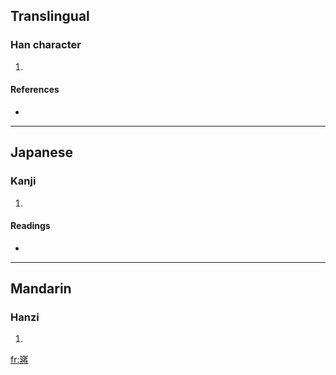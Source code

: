 ==Translingual==

===Han character===
{{Han char|rn=46|rad=山|as=11|sn=14|four=2224<sub>3</sub>|canj=山女一戈 (UVMI)}}

# {{defn|Han|sort=山11}}

====References====
* {{Han ref|kx=0319.030|dkj=08429|dj=0619.130|hdz=10795.150|uh=5D88|ud=23944|bh=E1AC|bd=57772}}

----

==Japanese==

===Kanji===
{{ja-kanji|grade=|rs=山11}}

# {{defn|Japanese|sort=山11}}

====Readings====
* {{ja-readings|on=[[しゃう]] (shau), [[そう]] (sō)|kun=}}

----

==Mandarin==

===Hanzi===
{{cmn-hanzi|pin=[[qiāng]] ([[qiang1]])|wg=ch'iang<sup>1</sup>}}

# {{defn|Mandarin|sort=山11}}

[[fr:嶈]]